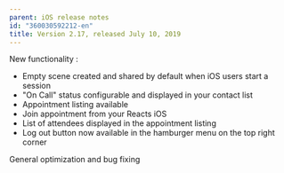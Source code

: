 ```yaml
---
parent: iOS release notes
id: "360030592212-en"
title: Version 2.17, released July 10, 2019
---
```

New functionality :

*   Empty scene created and shared by default when iOS users start a session
*   "On Call" status configurable and displayed in your contact list
*   Appointment listing available
*   Join appointment from your Reacts iOS
*   List of attendees displayed in the appointment listing
*   Log out button now available in the hamburger menu on the top right corner

General optimization and bug fixing


